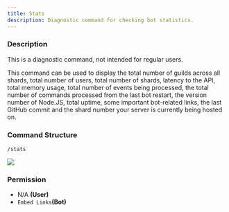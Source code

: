 ```yaml
---
title: Stats
description: Diagnostic command for checking bot statistics.
---
```


### Description

<Callout type="warning">This is a diagnostic command, not intended for regular users.</Callout>

This command can be used to display the total number of guilds across all shards, total number of users, total number of
shards, latency to the API, total memory usage, total number of events being processed, the total number of commands
processed from the last bot restart, the version number of Node.JS, total uptime, some important bot-related links, the
last GitHub commit and the shard number your server is currently being hosted on.

### Command Structure

```
/stats
```

![](https://i.imgur.com/EUhUJwT.png)

### **Permission**

- N/A **(User)**
- `Embed Links`**(Bot)**
